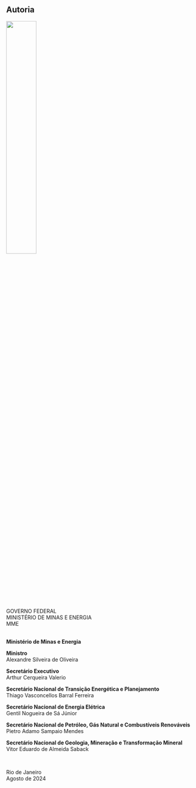 
:::{.nao-mostrar}
# Autoria {.unnumbered}
:::

![](img/governo_federal.png){fig-align="center" width=40%}

:::{.centro}
GOVERNO FEDERAL \
MINISTÉRIO DE MINAS E ENERGIA \
MME

\
**Ministério de Minas e Energia**

**Ministro** \
Alexandre Silveira de Oliveira

**Secretário Executivo** \
Arthur Cerqueira Valerio

**Secretário Nacional de Transição Energética e Planejamento** \
Thiago Vasconcellos Barral Ferreira

**Secretário Nacional de Energia Elétrica** \
Gentil Nogueira de Sá Júnior

**Secretário Nacional de Petróleo, Gás Natural e Combustíveis Renováveis** \
Pietro Adamo Sampaio Mendes

**Secretário Nacional de Geologia, Mineração e Transformação Mineral** \
Vitor Eduardo de Almeida Saback

\

Rio de Janeiro \
Agosto de 2024
:::


